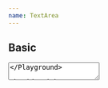 ```yaml
---
name: TextArea
---
```


## Basic

<Playground>
  <TextArea placeholder="Start typing..." onChange={console.log} />
</Playground>

## With error

<Playground>
  <Toggler initial={true}>
    {({ on, toggle }) => (
      <>
        <TextArea
          error={on ? "There was an error" : null}
          defaultValue="This is some text"
          onChange={console.log}
        />
        <Spacer mb={3} />
        <Flex alignItems="center">
          <Checkbox selected={on} onSelect={toggle} />
          <Serif size="3">Show error</Serif>
        </Flex>
      </>
    )}
  </Toggler>
</Playground>

## With title

<Playground title="With title">
  <TextArea
    title="Note"
    error="There was an error"
    defaultValue="This is some text"
    onChange={console.log}
  />
</Playground>

## With title and description

<Playground>
  <TextArea
    title="Note"
    description="For your security do not share personal information."
    defaultValue="This is some text"
    onChange={console.log}
  />
</Playground>

## With character limit

<Playground>
  <TextArea
    title="Note"
    description="For your security do not share personal information."
    defaultValue="This is some text"
    characterLimit={200}
    onChange={console.log}
  />
</Playground>

## With character limit and error

<Playground>
  <Toggler initial={true}>
    {({ on, toggle }) => (
      <>
        <TextArea
          error={on ? "There was an error" : null}
          defaultValue="This is some text"
          characterLimit="322"
          title="Further details"
          description="Please provide any further pertinent details to help us assess your case."
          onChange={console.log}
        />
        <Spacer mb={3} />
        <Flex alignItems="center">
          <Checkbox selected={on} onSelect={toggle} />
          <Serif size="3">Show error</Serif>
        </Flex>
      </>
    )}
  </Toggler>
</Playground>
